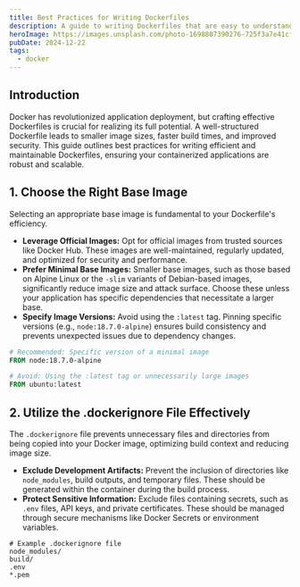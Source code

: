 ```yaml
---
title: Best Practices for Writing Dockerfiles
description: A guide to writing Dockerfiles that are easy to understand, maintain, and scale.
heroImage: https://images.unsplash.com/photo-1698807390276-725f3a7e41cf?q=80&w=3264&auto=format&fit=crop&ixlib=rb-4.0.3&ixid=M3wxMjA3fDB8MHxwaG90by1wYWdlfHx8fGVufDB8fHx8fA%3D%3D
pubDate: 2024-12-22
tags:
  - docker
---
```


## Introduction

Docker has revolutionized application deployment, but crafting effective Dockerfiles is crucial for realizing its full potential. A well-structured Dockerfile leads to smaller image sizes, faster build times, and improved security. This guide outlines best practices for writing efficient and maintainable Dockerfiles, ensuring your containerized applications are robust and scalable.

## 1. Choose the Right Base Image

Selecting an appropriate base image is fundamental to your Dockerfile's efficiency.

- **Leverage Official Images:** Opt for official images from trusted sources like Docker Hub. These images are well-maintained, regularly updated, and optimized for security and performance.
- **Prefer Minimal Base Images:** Smaller base images, such as those based on Alpine Linux or the `-slim` variants of Debian-based images, significantly reduce image size and attack surface. Choose these unless your application has specific dependencies that necessitate a larger base.
- **Specify Image Versions:** Avoid using the `:latest` tag. Pinning specific versions (e.g., `node:18.7.0-alpine`) ensures build consistency and prevents unexpected issues due to dependency changes.

```dockerfile
# Recommended: Specific version of a minimal image
FROM node:18.7.0-alpine

# Avoid: Using the :latest tag or unnecessarily large images
FROM ubuntu:latest
```

## 2. Utilize the .dockerignore File Effectively

The `.dockerignore` file prevents unnecessary files and directories from being copied into your Docker image, optimizing build context and reducing image size.

- **Exclude Development Artifacts:** Prevent the inclusion of directories like `node_modules`, build outputs, and temporary files. These should be generated within the container during the build process.
- **Protect Sensitive Information:** Exclude files containing secrets, such as `.env` files, API keys, and private certificates. These should be managed through secure mechanisms like Docker Secrets or environment variables.

```
# Example .dockerignore file
node_modules/
build/
.env
*.pem
```

